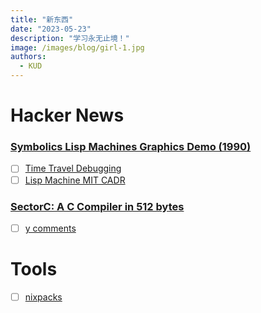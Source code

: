 ```yaml
---
title: "新东西"
date: "2023-05-23"
description: "学习永无止境！"
image: /images/blog/girl-1.jpg
authors:
  - KUD
---
```


# Hacker News
### [Symbolics Lisp Machines Graphics Demo (1990)](https://news.ycombinator.com/item?id=36016649)
- [ ] [Time Travel Debugging](https://learn.microsoft.com/en-us/windows-hardware/drivers/debugger/time-travel-debugging-overview)
- [ ] [Lisp Machine MIT CADR](https://tumbleweed.nu/lm-3)

### [SectorC: A C Compiler in 512 bytes](https://xorvoid.com/sectorc.html)
- [ ] [y comments](https://news.ycombinator.com/item?id=36064971)

# Tools
- [ ] [nixpacks](https://nixpacks.com/docs)
